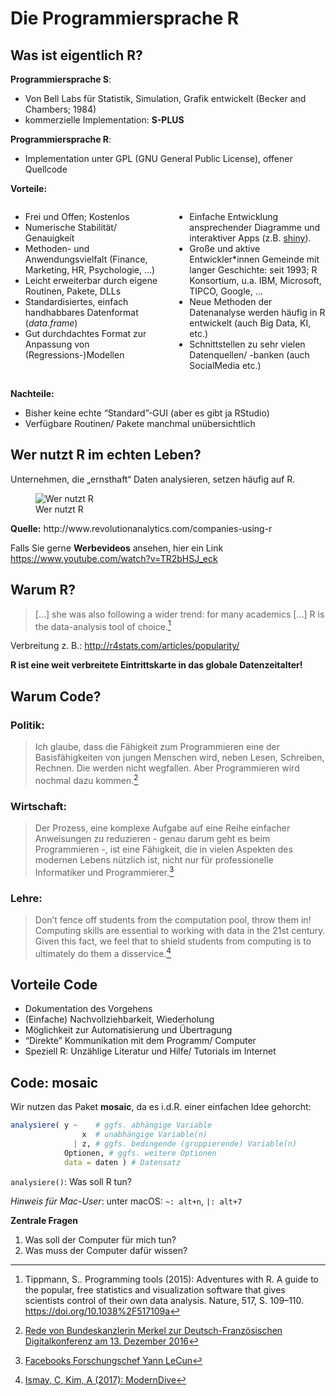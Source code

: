 # Die Programmiersprache R

## Was ist eigentlich R?

**Programmiersprache S**:
\footnotesize

- Von Bell Labs für Statistik, Simulation, Grafik entwickelt (Becker and Chambers; 1984) 
- kommerzielle Implementation: **S-PLUS** 
\normalsize

**Programmiersprache R**:
\footnotesize

- Implementation unter GPL (GNU General Public License), offener Quellcode

\normalsize
**Vorteile:**

:::::::::::::: {.columns}
::: {.column width="49%"}
\footnotesize

- Frei und Offen; Kostenlos
- Numerische Stabilität/ Genauigkeit
- Methoden- und Anwendungsvielfalt (Finance, Marketing, HR, Psychologie, ...)
- Leicht erweiterbar durch eigene Routinen, Pakete, DLLs
- Standardisiertes, einfach handhabbares Datenformat (*data.frame*)
- Gut durchdachtes Format zur Anpassung von (Regressions-)Modellen
:::
::: {.column width="49%"}
\footnotesize

- Einfache Entwicklung ansprechender Diagramme und interaktiver Apps (z.B. [shiny](http://shiny.rstudio.com)).
- Große und aktive Entwickler*innen Gemeinde mit langer Geschichte: seit 1993; R Konsortium, u.a. IBM, Microsoft, TIPCO, Google, ...
- Neue Methoden der Datenanalyse werden häufig in R entwickelt (auch Big Data, KI, etc.)
- Schnittstellen zu sehr vielen Datenquellen/ -banken (auch SocialMedia etc.)
:::
::::::::::::::

**Nachteile:**
\footnotesize

- Bisher keine echte “Standard”-GUI (aber es gibt ja RStudio)
- Verfügbare Routinen/ Pakete manchmal unübersichtlich


## Wer nutzt R im echten Leben?

Unternehmen, die „ernsthaft“ Daten analysieren, setzen häufig auf R.

![Wer nutzt R](images/WerNutztR.png)

**Quelle:** http://www.revolutionanalytics.com/companies-using-r 


Falls Sie gerne **Werbevideos** ansehen, hier ein Link [https://www.youtube.com/watch?v=TR2bHSJ_eck](https://www.youtube.com/watch?v=TR2bHSJ_eck)

## Warum R?

> [...] she was also following a wider trend: for many academics [...] R is the data-analysis tool of choice.^[Tippmann, S.. Programming tools (2015): Adventures with R. A guide to the popular, free statistics and visualization software that gives scientists control of their own data analysis. Nature, 517, S. 109--110. [https://doi.org/10.1038%2F517109a](https://doi.org/10.1038%2F517109a)]

Verbreitung z. B.: [http://r4stats.com/articles/popularity/](http://r4stats.com/articles/popularity/)

**R ist eine weit verbreitete Eintrittskarte in das globale Datenzeitalter!**


## Warum Code? 

### Politik:

 
 > Ich glaube, dass die Fähigkeit zum Programmieren eine der Basisfähigkeiten von jungen Menschen wird, neben Lesen, Schreiben, Rechnen. Die werden nicht wegfallen. Aber Programmieren wird nochmal dazu kommen.^[[Rede von Bundeskanzlerin Merkel zur Deutsch-Französischen Digitalkonferenz am 13. Dezember 2016](https://www.bundeskanzlerin.de/Content/DE/Rede/2016/12/2016-12-13-deutsch-franzoesische-digitalkonferenz.html)]

 
### Wirtschaft:

> Der Prozess, eine komplexe Aufgabe auf eine Reihe einfacher Anweisungen zu reduzieren - genau darum geht es beim Programmieren -, ist eine Fähigkeit, die in vielen Aspekten des modernen Lebens nützlich ist, nicht nur für professionelle Informatiker und Programmierer.^[[Facebooks Forschungschef Yann LeCun](http://www.faz.net/aktuell/wirtschaft/netzwirtschaft/facebook-ki-experte-yann-lecun-fordert-informatik-als-pflichtfach-15058261.html)]


### Lehre:

> Don’t fence off students from the computation pool, throw them in! Computing skills are essential to working with data in the 21st century. Given this fact, we feel that to shield students from computing is to ultimately do them a disservice.^[[Ismay, C, Kim, A (2017): ModernDive ](http://moderndive.com/index.html#intro-instructors)]


## Vorteile Code

- Dokumentation des Vorgehens
- (Einfache) Nachvollziehbarkeit, Wiederholung
- Möglichkeit zur Automatisierung und Übertragung
- "Direkte" Kommunikation mit dem Programm/ Computer
- Speziell R: Unzählige Literatur und Hilfe/ Tutorials im Internet


## Code: mosaic

Wir nutzen das Paket **mosaic**, da es i.d.R. einer einfachen Idee gehorcht:

```r
analysiere( y ~    # ggfs. abhängige Variable
                x  # unabhängige Variable(n)
              | z, # ggfs. bedingende (gruppierende) Variable(n)
            Optionen, # ggfs. weitere Optionen
            data = daten ) # Datensatz 
```

`analysiere()`: Was soll R tun?

*Hinweis für Mac-User*: unter macOS: `~: alt+n`, `|: alt+7`

**Zentrale Fragen**

1. Was soll der Computer für mich tun?
2. Was muss der Computer dafür wissen?
